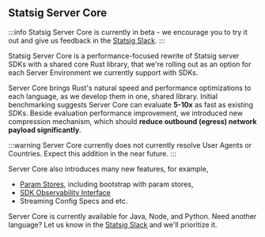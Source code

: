 ## Statsig Server Core

:::info
Statsig Server Core is currently in beta - we encourage you to try it out and give us feedback in the [Statsig Slack](https://statsig.com/slack).
:::

Statsig Server Core is a performance-focused rewrite of Statsig server SDKs with a shared core Rust library, that we're rolling out as an option for each Server Environment we currently support with SDKs. 

Server Core brings Rust's natural speed and performance optimizations to each language, as we develop them in one, shared library. Initial benchmarking suggests Server Core can evaluate **5-10x** as fast as existing SDKs. Beside evaluation performance improvement, we introduced new compression mechanism, which should **reduce outbound (egress) network payload significantly**.

:::warning
Server Core currently does not currently resolve User Agents or Countries. Expect this addition in the near future.
:::

Server Core also introduces many new features, for example, 
 - [Param Stores](https://docs.statsig.com/client/concepts/parameter-stores/), including bootstrap with param stores, 
 - [SDK Observability Interface](https://docs.statsig.com/sdk_monitoring/#metric-interface-methods)
 - Streaming Config Specs and etc. 

Server Core is currently available for Java, Node, and Python. Need another language? Let us know in the [Statsig Slack](https://statsig.com/slack) and we'll prioritize it.